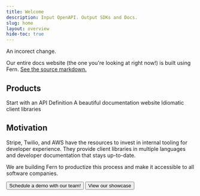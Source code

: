 ```yaml
---
title: Welcome
description: Input OpenAPI. Output SDKs and Docs.
slug: home
layout: overview
hide-toc: true
---
```


An incorect change.

<Note>Our entire docs website (the one you're looking at right now!) is built using Fern. [See the source markdown.](https://github.com/fern-api/fern/blob/main/fern/pages/welcome.mdx)</Note>

## Products

<Cards cols={3}>
  <Card
    title="API First Development"
    icon="fa-regular fa-pen"
    href="/learn/api-definition/introduction/what-is-an-api-definition"
  >
    Start with an API Definition
  </Card>
  <Card
    title="Docs"
    icon="fa-regular fa-browser"
    href="/learn/docs/getting-started/quickstart"
  >
    A beautiful documentation website
  </Card>
  <Card
    title="SDKs"
    icon="fa-brands fa-codepen"
    href="/learn/sdks/introduction/overview"
  >
    Idiomatic client libraries
  </Card>
</Cards>

## Motivation

<div className="motivation">
  Stripe, Twilio, and AWS have the resources to invest in internal tooling for developer 
  experience. They provide client libraries in multiple languages and developer documentation
  that stays up-to-date. 

  We are building Fern to productize this process and make it accessible to all
  software companies.
</div>

<ButtonGroup>
<Button href="https://buildwithfern.com/contact" intent="primary" rightIcon="arrow-right" large>
  Schedule a demo with our team!
</Button>

<Button href="https://buildwithfern.com/showcase" minimal large>
  View our showcase
</Button>
</ButtonGroup>




